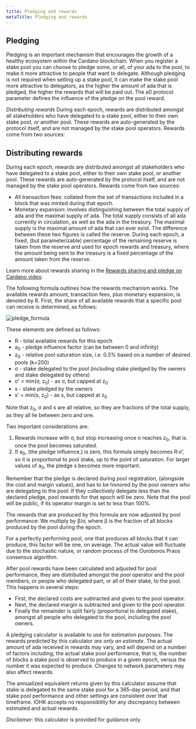 ```yaml
---
title: Pledging and rewards
metaTitle: Pledging and rewards
---
```


## Pledging ##

Pledging is an important mechanism that encourages the growth of a healthy
ecosystem within the Cardano blockchain. When you register a stake pool you can
choose to pledge some, or all, of your ada to the pool, to make it more
attractive to people that want to delegate. Although pledging is not required
when setting up a stake pool, it can make the stake pool more attractive to
delegators, as the higher the amount of ada that is pledged, the higher the
rewards that will be paid out. The a0 protocol parameter defines the influence
of the pledge on the pool reward.

_Distributing rewards_ During each epoch, rewards are distributed amongst all
stakeholders who have delegated to a stake pool, either to their own stake pool,
or another pool. These rewards are auto-generated by the protocol itself, and
are not managed by the stake pool operators. Rewards come from two sources:

## Distributing rewards ##

During each epoch, rewards are distributed amongst all stakeholders who have delegated to a stake pool, either to their own stake pool, or another pool. These rewards are auto-generated by the protocol itself, and are not managed by the stake pool operators. Rewards come from two sources:
* All transaction fees: collated from the set of transactions included in a block that was minted during that epoch.
* Monetary expansion: involves distinguishing between the total supply of ada and the maximal supply of ada. The total supply consists of all ada currently in circulation, as well as the ada in the treasury. The maximal supply is the maximal amount of ada that can ever exist. The difference between these two figures is called the reserve. During each epoch, a fixed, (but parameterizable) percentage of the remaining reserve is taken from the reserve and used for epoch rewards and treasury, where the amount being sent to the treasury is a fixed percentage of the amount taken from the reserve.

Learn more about rewards sharing in the [Rewards sharing and pledge on Cardano video](https://www.youtube.com/watch?v=EAzyN3H8MOA&t=7s). 

The following formula outlines how the rewards mechanism works. The available rewards amount, transaction fees, plus monetary expansion, is denoted by R.
First, the share of all available rewards that a specific pool can receive is determined, as follows:

![pledge_formula](pledge_formula.png)

These elements are defined as follows:

- R - total available rewards for this epoch
- a<sub>0</sub> - pledge influence factor (can be between 0 and infinity)
- z<sub>0</sub> - relative pool saturation size, i.e. 0.5% based on a number of
  desired pools (k=200)
- σ - stake delegated to the pool (including stake pledged by the owners and
  stake delegated by others)
- σ’ = min(σ, z<sub>0</sub>) - as σ, but capped at z<sub>0</sub>
- s - stake pledged by the owners
- s’ = min(s, z<sub>0</sub>) - as s, but capped at z<sub>0</sub>

Note that z<sub>0</sub>, σ and s are all relative, so they are fractions of the
total supply, as they all lie between zero and one.

Two important considerations are:
1. Rewards increase with σ, but stop increasing once σ reaches z<sub>0</sub>, that is. once the pool becomes saturated.
2. If a<sub>0</sub>, (the pledge influence,) is zero, this formula simply becomes R·σ’,
   so it is proportional to pool stake, up to the point of saturation. For larger values of a<sub>0</sub>, the pledge s becomes more important.
   
Remember that the pledge is declared during pool registration, (alongside the cost and margin values),
and has to be honored by the pool owners who are delegating to the pool:
If they collectively delegate less than the declared pledge, pool rewards for that epoch will be zero. Note that the pool will be public, if its operator margin is set to less than 100%.

The rewards that are produced by this formula are now adjusted by pool
performance: We multiply by β/σ, where β is the fraction of all blocks produced
by the pool during the epoch.

For a perfectly performing pool, one that produces all blocks that it can
produce, this factor will be one, on average. The actual value will fluctuate
due to the stochastic nature, or random process of the Ouroboros Praos consensus
algorithm.

After pool rewards have been calculated and adjusted for pool performance, they
are distributed amongst the pool operator and the pool members, or people who
delegated part, or all of their stake, to the pool. This happens in several
steps:

- First, the declared costs are subtracted and given to the pool operator.
- Next, the declared margin is subtracted and given to the pool operator.
- Finally the remainder is split fairly (proportional to delegated stake),
  amongst all people who delegated to the pool, including the pool owners.

A pledging calculator is available to use for estimation purposes. The rewards
predicted by this calculator _are only an estimate_. The actual amount of ada
received in rewards may vary, and will depend on a number of factors including;
the actual stake pool performance, that is, the number of blocks a stake pool is
observed to produce in a given epoch, versus the number it was expected to
produce. Changes to network parameters may also affect rewards.

The annualized equivalent returns given by this calculator assume that stake is
delegated to the same stake pool for a 365-day period, and that stake pool
performance and other settings are consistent over that timeframe. IOHK accepts
no responsibility for any discrepancy between estimated and actual rewards.

*Disclaimer*: this calculator is provided for guidance only.
